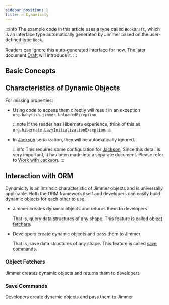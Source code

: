 ```yaml
---
sidebar_position: 1
title: 🔥 Dynamicity
---
```



:::info
The example code in this article uses a type called `BookDraft`, which is an interface type automatically generated by Jimmer based on the user-defined type `Book`.

Readers can ignore this auto-generated interface for now. The later document [Draft](./draft) will introduce it.
:::

## Basic Concepts  

<DynamicShape/>

## Characteristics of Dynamic Objects

<DynamicCore/>

For missing properties:

-   Using code to access them directly will result in an exception `org.babyfish.jimmer.UnloadedException`

    :::note
    If the reader has Hibernate experience, think of this as `org.hibernate.LazyInitializationException`.
    :::

-   In [Jackson](https://github.com/FasterXML/jackson) serialization, they will be automatically ignored.

    :::info
    This requires some configuration for [Jackson](https://github.com/FasterXML/jackson). Since this detail is very important, it has been made into a separate document. Please refer to [Work with Jackson](./jackson).
    :::

## Interaction with ORM

Dynamicity is an intrinsic characteristic of Jimmer objects and is universally applicable. Both the ORM framework itself and developers can easily build dynamic objects for each other to use.

-   Jimmer creates dynamic objects and returns them to developers

    That is, query data structures of any shape. This feature is called [object fetchers](../query/object-fetcher).

-   Developers create dynamic objects and pass them to Jimmer

    That is, save data structures of any shape. This feature is called [save commands](../mutation/save-command). 

### Object Fetchers

Jimmer creates dynamic objects and returns them to developers

<ObjectFetcherPanel/>

### Save Commands

Developers create dynamic objects and pass them to Jimmer  

<SaveCommandPanel/>
